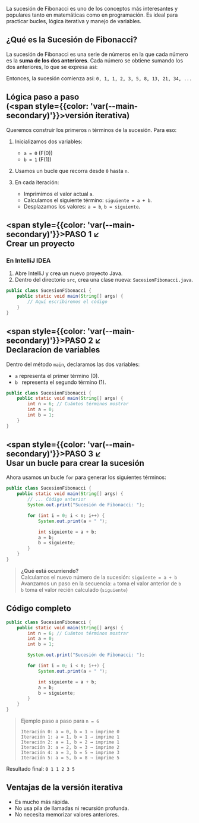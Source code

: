 
La sucesión de Fibonacci es uno de los conceptos más interesantes y populares tanto en matemáticas como en programación. Es ideal para practicar bucles, lógica iterativa y manejo de variables.

## __¿Qué es la Sucesión de Fibonacci?__

La sucesión de Fibonacci es una serie de números en la que cada número es la __suma de los dos anteriores__. Cada número se obtiene sumando los dos anteriores, lo que se expresa así:

<MathComponent formula="F(n) = F(n - 1) + F(n - 2), \quad \text{con } F(0) = 0 \text{ y } F(1) = 1" />


Entonces, la sucesión comienza así: `0, 1, 1, 2, 3, 5, 8, 13, 21, 34, ...`

## __Lógica paso a paso <br />(<span style={{color: 'var(--main-secondary)'}}>versión iterativa</span>)__

Queremos construir los primeros `n` términos de la sucesión. Para eso:

1. Inicializamos dos variables:

   * `a = 0` (F(0))
   * `b = 1` (F(1))

2. Usamos un bucle que recorra desde `0` hasta `n`.

3. En cada iteración:

   * Imprimimos el valor actual `a`.
   * Calculamos el siguiente término: `siguiente = a + b`.
   * Desplazamos los valores: `a = b`, `b = siguiente`.


## __<span style={{color: 'var(--main-secondary)'}}>PASO 1</span> ↙<br/> Crear un proyecto__

### __En IntelliJ IDEA__

1. Abre IntelliJ y crea un nuevo proyecto Java.
2. Dentro del directorio `src`, crea una clase nueva: `SucesionFibonacci.java`.

```java
public class SucesionFibonacci {
    public static void main(String[] args) {
        // Aquí escribiremos el código
    }
}
```

## __<span style={{color: 'var(--main-secondary)'}}>PASO 2</span> ↙<br/> Declaracíon de variables__

Dentro del método `main`, declaramos las dos variables:

- `a` representa el primer término (0).
- `b ` representa el segundo término (1).


```java
public class SucesionFibonacci {
    public static void main(String[] args) {
        int n = 6; // Cuántos términos mostrar
        int a = 0;
        int b = 1;
    }
}
```

## __<span style={{color: 'var(--main-secondary)'}}>PASO 3</span> ↙<br/> Usar un bucle para crear la sucesión__

Ahora usamos un bucle `for` para generar los siguientes términos:

```java
public class SucesionFibonacci {
    public static void main(String[] args) {
        // ... Código anterior
        System.out.print("Sucesión de Fibonacci: ");

        for (int i = 0; i < n; i++) {
            System.out.print(a + " ");

            int siguiente = a + b;
            a = b;
            b = siguiente;
        }
    }
}
```

> __¿Qué está ocurriendo?__  
> Calculamos el nuevo número de la sucesión: `siguiente = a + b`  
> Avanzamos un paso en la secuencia:
> `a` toma el valor anterior de `b`  
> `b` toma el valor recién calculado (`siguiente`)

## __Código completo__

```java
public class SucesionFibonacci {
    public static void main(String[] args) {
        int n = 6; // Cuántos términos mostrar
        int a = 0;
        int b = 1;

        System.out.print("Sucesión de Fibonacci: ");

        for (int i = 0; i < n; i++) {
            System.out.print(a + " ");

            int siguiente = a + b;
            a = b;
            b = siguiente;
        }
    }
}
```


> Ejemplo paso a paso para `n = 6`
> ```text
> Iteración 0: a = 0, b = 1 → imprime 0
> Iteración 1: a = 1, b = 1 → imprime 1
> Iteración 2: a = 1, b = 2 → imprime 1
> Iteración 3: a = 2, b = 3 → imprime 2
> Iteración 4: a = 3, b = 5 → imprime 3
> Iteración 5: a = 5, b = 8 → imprime 5
> ```

Resultado final: `0 1 1 2 3 5`

## __Ventajas de la versión iterativa__

* Es mucho más rápida.
* No usa pila de llamadas ni recursión profunda.
* No necesita memorizar valores anteriores.

